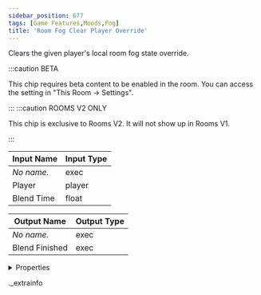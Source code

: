 ```yaml
---
sidebar_position: 677
tags: [Game Features,Moods,Fog]
title: 'Room Fog Clear Player Override'
---
```


Clears the given player's local room fog state override.

:::caution BETA

This chip requires beta content to be enabled in the room. You can access the setting in "This Room -> Settings".

:::
:::caution ROOMS V2 ONLY

This chip is exclusive to Rooms V2. It will not show up in Rooms V1.

:::


<IChip uuid="415b92fb-53a3-4036-97ee-75146dcfd637" />

| Input Name | Input Type |
|-----------|-----------|
| *No name.* | exec |
| Player | player |
| Blend Time | float |

| Output Name | Output Type |
|-----------|-----------|
| *No name.* | exec |
| Blend Finished | exec |


<details>
  <summary>Properties</summary>
  <div>
    <div>
    <table>
      <thead>
        <tr>
          <th>Room availability:</th>
          <th>Rooms V2 only</th>
        </tr>
        <tr>
          <th>Is beta required?</th>
          <th>Yes</th>
        </tr>
        <tr>
          <th>Is this chip a trolling risk?</th>
          <th>No</th>
        </tr>
        <tr>
          <th>Is this chip a role assignment risk?</th>
          <th>No</th>
        </tr>
        <tr>
          <th>Chip UUID</th>
          <th>415b92fb-53a3-4036-97ee-75146dcfd637</th>
        </tr>
      </thead>
    </table>
    </div>
  </div>
</details>

._extrainfo
